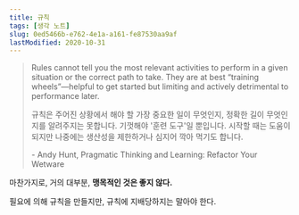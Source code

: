 ```yaml
---
title: 규칙
tags: [생각 노트]
slug: 0ed5466b-e762-4e1a-a161-fe87530aa9af
lastModified: 2020-10-31
---
```


> Rules cannot tell you the most relevant activities to perform in a given situation or the correct path to take. They are at best “training wheels”—helpful to get started but limiting and actively detrimental to performance later.
>
> 규칙은 주어진 상황에서 해야 할 가장 중요한 일이 무엇인지, 정확한 길이 무엇인지를 알려주지는 못합니다. 기껏해야 '훈련 도구'일 뿐입니다. 시작할 때는 도움이 되지만 나중에는 생산성을 제한하거나 심지어 깍아 먹기도 합니다.
>
> \- Andy Hunt, Pragmatic Thinking and Learning: Refactor Your Wetware

마찬가지로, 거의 대부분, **맹목적인 것은 좋지 않다.**

필요에 의해 규칙을 만들지만, 규칙에 지배당하지는 말아야 한다.
